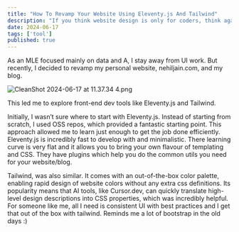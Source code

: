 ```yaml
---
title: "How To Revamp Your Website Using Eleventy.js And Tailwind"
description: "If you think website design is only for coders, think again! Here's how Eleventy.js and Tailwind can empower anyone to create stunning sites in no time!"
date: 2024-06-17
tags: ['tool']
published: true
---
```



As an MLE focused mainly on data and A, I stay away from UI work. But recently, I decided to revamp my personal website, nehiljain.com, and my blog.

![CleanShot 2024-06-17 at 11.37.34 4.png](/blog_images/CleanShot%202024-06-17%20at%2011.37.34%204.png)

This led me to explore front-end dev tools like Eleventy.js and Tailwind.

Initially, I wasn’t sure where to start with Eleventy.js. Instead of starting from scratch, I used OSS repos, which provided a fantastic starting point. This approach allowed me to learn just enough to get the job done efficiently. Eleventy.js is incredibly fast to develop with and minimalistic. There learning curve is very flat and it allows you to bring your own flavour of templating and CSS. They have plugins which help you do the common utils you need for your website/blog.
  

Tailwind, was also similar. It comes with an out-of-the-box color palette, enabling rapid design of website colors without any extra css definitions. Its popularity means that AI tools, like Cursor.dev, can quickly translate high-level design descriptions into CSS properties, which was incredibly helpful. For someone like me, all I need is consistent UI with best practices and I get that out of the box with tailwind. Reminds me a lot of bootstrap in the old days :)
  